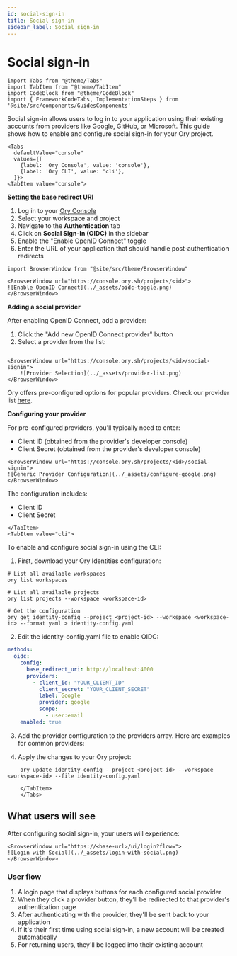```yaml
---
id: social-sign-in
title: Social sign-in
sidebar_label: Social sign-in
---
```


# Social sign-in

```mdx-code-block
import Tabs from "@theme/Tabs"
import TabItem from "@theme/TabItem"
import CodeBlock from "@theme/CodeBlock"
import { FrameworkCodeTabs, ImplementationSteps } from '@site/src/components/GuidesComponents'
```

Social sign-in allows users to log in to your application using their existing accounts from providers like Google, GitHub, or
Microsoft. This guide shows how to enable and configure social sign-in for your Ory project.

```mdx-code-block
<Tabs
  defaultValue="console"
  values={[
    {label: 'Ory Console', value: 'console'},
    {label: 'Ory CLI', value: 'cli'},
  ]}>
<TabItem value="console">
```

**Setting the base redirect URI**

1. Log in to your [Ory Console](https://console.ory.sh/)
2. Select your workspace and project
3. Navigate to the **Authentication** tab
4. Click on **Social Sign-In (OIDC)** in the sidebar
5. Enable the "Enable OpenID Connect" toggle
6. Enter the URL of your application that should handle post-authentication redirects

```mdx-code-block
import BrowserWindow from "@site/src/theme/BrowserWindow"

<BrowserWindow url="https://console.ory.sh/projects/<id>">
![Enable OpenID Connect](../_assets/oidc-toggle.png)
</BrowserWindow>
```

**Adding a social provider**

After enabling OpenID Connect, add a provider:

1. Click the "Add new OpenID Connect provider" button
2. Select a provider from the list:

```mdx-code-block

<BrowserWindow url="https://console.ory.sh/projects/<id>/social-signin">
    ![Provider Selection](../_assets/provider-list.png)
</BrowserWindow>
```

Ory offers pre-configured options for popular providers. Check our provider list [here](/docs/kratos/social-signin/overview).

**Configuring your provider**

For pre-configured providers, you'll typically need to enter:

- Client ID (obtained from the provider's developer console)
- Client Secret (obtained from the provider's developer console)

```mdx-code-block
<BrowserWindow url="https://console.ory.sh/projects/<id>/social-signin">
![Generic Provider Configuration](../_assets/configure-google.png)
</BrowserWindow>
```

The configuration includes:

- Client ID
- Client Secret

```mdx-code-block
</TabItem>
<TabItem value="cli">
```

To enable and configure social sign-in using the CLI:

1. First, download your Ory Identities configuration:

```shell
# List all available workspaces
ory list workspaces

# List all available projects
ory list projects --workspace <workspace-id>

# Get the configuration
ory get identity-config --project <project-id> --workspace <workspace-id> --format yaml > identity-config.yaml
```

2. Edit the identity-config.yaml file to enable OIDC:

```yaml
methods:
  oidc:
    config:
      base_redirect_uri: http://localhost:4000
      providers:
        - client_id: "YOUR_CLIENT_ID"
          client_secret: "YOUR_CLIENT_SECRET"
          label: Google
          provider: google
          scope:
            - user:email
    enabled: true
```

3. Add the provider configuration to the providers array. Here are examples for common providers:

4. Apply the changes to your Ory project:

```shell
    ory update identity-config --project <project-id> --workspace <workspace-id> --file identity-config.yaml
```

```mdx-code-block
    </TabItem>
    </Tabs>
```

## What users will see

After configuring social sign-in, your users will experience:

```mdx-code-block
<BrowserWindow url="https://<base-url>/ui/login?flow=">
![Login with Social](../_assets/login-with-social.png)
</BrowserWindow>
```

### User flow

1. A login page that displays buttons for each configured social provider
2. When they click a provider button, they'll be redirected to that provider's authentication page
3. After authenticating with the provider, they'll be sent back to your application
4. If it's their first time using social sign-in, a new account will be created automatically
5. For returning users, they'll be logged into their existing account
